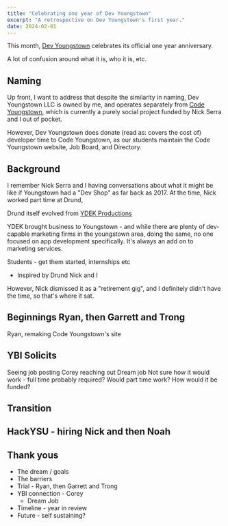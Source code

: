 ```yaml
---
title: "Celebrating one year of Dev Youngstown"
excerpt: "A retrospective on Dev Youngstown's first year."
date: 2024-02-01
---
```


This month, [Dev Youngstown](https://www.youngstown.dev/) celebrates its official one year anniversary.

A lot of confusion around what it is, who it is, etc.

## Naming

Up front, I want to address that despite the similarity in naming, Dev Youngstown LLC is owned by me, and operates separately from [Code Youngstown](https://codeyoungstown.com/), which is currently a purely social project funded by Nick Serra and I out of pocket.

However, Dev Youngstown does donate (read as: covers the cost of) developer time to Code Youngstown, as our students maintain the Code Youngstown website, Job Board, and Directory.

## Background

I remember Nick Serra and I having conversations about what it might be like if Youngstown had a "Dev Shop" as far back as 2017. At the time, Nick worked part time at Drund,

Drund itself evolved from [YDEK Productions](https://ydekproductions.com/)

YDEK brought business to Youngstown - and while there are plenty of dev-capable marketing firms in the youngstown area, doing the same, no one focused on app development specifically. It's always an add on to marketing services.

Students - get them started, internships etc

- Inspired by Drund
  Nick and I

However, Nick dismissed it as a "retirement gig", and I definitely didn't have the time, so that's where it sat.

## Beginnings Ryan, then Garrett and Trong

Ryan, remaking Code Youngstown's site

## YBI Solicits

Seeing job posting
Corey reaching out
Dream job
Not sure how it would work - full time probably required? Would part time work? How would it be funded?

## Transition

## HackYSU - hiring Nick and then Noah

## Thank yous

- The dream / goals
- The barriers
- Trial - Ryan, then Garrett and Trong
- YBI connection - Corey
  - Dream Job
- Timeline - year in review
- Future - self sustaining?
